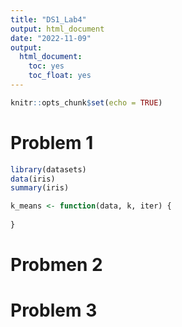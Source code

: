 ```yaml
---
title: "DS1_Lab4"
output: html_document
date: "2022-11-09"
output: 
  html_document:
    toc: yes
    toc_float: yes
---
```


```r
knitr::opts_chunk$set(echo = TRUE)
```

# Problem 1
```r
library(datasets)
data(iris)
summary(iris)
```

```r
k_means <- function(data, k, iter) {
  
}
```


# Probmen 2




# Problem 3


